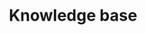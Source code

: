 ---
title: 'Knowledge base'
indexCards: none
navigation:
- "#Storage and file organization"
- 
- 
- "#Database organization"
- 
- "#Relational data types"
- number
- date
- timestamp
- character
- large_objects
- "#Nonrelational data types"
- json
- xml
- spatial
- "#Other data types"
- "#Sequences"
- "#Tables"
- partitioning
- iot
- temporary_tables
- external_tables
- storage_clauses
- identity_columns
- rowid

---